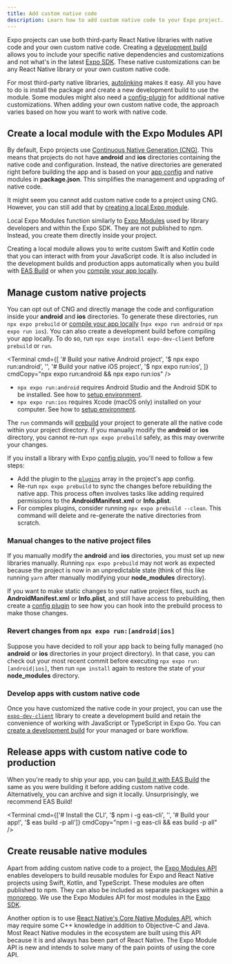 ```yaml
---
title: Add custom native code
description: Learn how to add custom native code to your Expo project.
---
```



Expo projects can use both third-party React Native libraries with native code and your own custom native code. Creating a [development build](/workflow/overview/#development-builds) allows you to include your specific native dependencies and customizations and not what's in the latest [Expo SDK](/versions/latest/). These native customizations can be any React Native library or your own custom native code.

For most third-party native libraries, [autolinking](/modules/autolinking/) makes it easy. All you have to do is install the package and create a new development build to use the module. Some modules might also need a [config-plugin](/config-plugins/introduction) for additional native customizations. When adding your own custom native code, the approach varies based on how you want to work with native code.

## Create a local module with the Expo Modules API

By default, Expo projects use [Continuous Native Generation (CNG)](/workflow/continuous-native-generation). This means that projects do not have **android** and **ios** directories containing the native code and configuration. Instead, the native directories are generated right before building the app and is based on your [app config](/workflow/configuration) and native modules in **package.json**. This simplifies the management and upgrading of native code.

It might seem you cannot add custom native code to a project using CNG. However, you can still add that by [creating a local Expo module](/modules/get-started/#creating-the-local-expo-module).

Local Expo Modules function similarly to [Expo Modules](/modules/overview/) used by library developers and within the Expo SDK. They are not published to npm. Instead, you create them directly inside your project.

Creating a local module allows you to write custom Swift and Kotlin code that you can interact with from your JavaScript code. It is also included in the development builds and production apps automatically when you build with [EAS Build](/build/introduction) or when you [compile your app locally](/guides/local-app-development/#local-app-compilation).

## Manage custom native projects

You can opt out of CNG and directly manage the code and configuration inside your **android** and **ios** directories. To generate these directories, run `npx expo prebuild` or [compile your app locally](/guides/local-app-development/#local-app-compilation) (`npx expo run android` or `npx expo run ios`). You can also create a development build before compiling your app locally. To do so, run `npx expo install expo-dev-client` before `prebuild` or `run`.

<Terminal
  cmd={[
    '# Build your native Android project',
    '$ npx expo run:android',
    '',
    '# Build your native iOS project',
    '$ npx expo run:ios',
  ]}
  cmdCopy="npx expo run:android && npx expo run:ios"
/>

- `npx expo run:android` requires Android Studio and the Android SDK to be installed. See how to [setup environment](/guides/local-app-development/#android).
- `npx expo run:ios` requires Xcode (macOS only) installed on your computer. See how to [setup environment](/guides/local-app-development/#ios).

The `run` commands will [prebuild](/workflow/prebuild/) your project to generate all the native code within your project directory. If you manually modify the **android** or **ios** directory, you cannot re-run `npx expo prebuild` safely, as this may overwrite your changes.

If you install a library with Expo [config plugin](/config-plugins/introduction/), you'll need to follow a few steps:

- Add the plugin to the [`plugins`](/versions/latest/config/app/#plugins) array in the project's app config.
- Re-run `npx expo prebuild` to sync the changes before rebuilding the native app. This process often involves tasks like adding required permissions to the **AndroidManifest.xml** or **Info.plist**.
- For complex plugins, consider running `npx expo prebuild --clean`. This command will delete and re-generate the native directories from scratch.

### Manual changes to the native project files

If you manually modify the **android** and **ios** directories, you must set up new libraries manually. Running `npx expo prebuild` may not work as expected because the project is now in an unpredictable state (think of this like running `yarn` after manually modifying your **node_modules** directory).

If you want to make static changes to your native project files, such as **AndroidManifest.xml** or **Info.plist**, and still have access to prebuilding, then create a [config plugin](/config-plugins/plugins-and-mods/#create-a-plugin) to see how you can hook into the prebuild process to make those changes.

### Revert changes from `npx expo run:[android|ios]`

Suppose you have decided to roll your app back to being fully managed (no **android** or **ios** directories in your project directory). In that case, you can check out your most recent commit before executing `npx expo run:[android|ios]`, then run `npm install` again to restore the state of your **node_modules** directory.

### Develop apps with custom native code

Once you have customized the native code in your project, you can use the [`expo-dev-client`](/develop/development-builds/introduction/#what-is-an-expo-dev-client) library to create a development build and retain the convenience of working with JavaScript or TypeScript in Expo Go. You can [create a development build](/develop/development-builds/create-a-build/) for your managed or bare workflow.

## Release apps with custom native code to production

When you're ready to ship your app, you can [build it with EAS Build](/build/introduction) the same as you were building it before adding custom native code. Alternatively, you can archive and sign it locally. Unsurprisingly, we recommend EAS Build!

<Terminal
  cmd={['# Install the CLI', '$ npm i -g eas-cli', '', '# Build your app!', '$ eas build -p all']}
  cmdCopy="npm i -g eas-cli && eas build -p all"
/>

## Create reusable native modules

Apart from adding custom native code to a project, the [Expo Modules API](/modules/overview) enables developers to build reusable modules for Expo and React Native projects using Swift, Kotlin, and TypeScript. These modules are often published to npm. They can also be included as separate packages within a [monorepo](/guides/monorepo). We use the Expo Modules API for most modules in the [Expo SDK](/versions/latest).

Another option is to use [React Native's Core Native Modules API](https://reactnative.dev/docs/native-modules-intro), which may require some C++ knowledge in addition to Objective-C and Java. Most React Native modules in the ecosystem are built using this API because it is and always has been part of React Native. The Expo Module API is new and intends to solve many of the pain points of using the core API.
